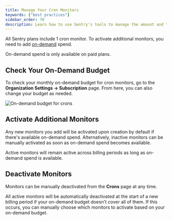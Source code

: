 ```yaml
---
title: Manage Your Cron Monitors
keywords: ["best practices"]
sidebar_order: 70
description: Learn how to use Sentry's tools to manage the amount and types of cron monitors you pay for.
---
```


All Sentry plans include 1 cron monitor. To activate additional monitors, you need to add [on-demand](/product/accounts/pricing/#on-demand-capacity) spend.

<Note>

On-demand spend is only available on paid plans.

</Note>

## Check Your On-Demand Budget

To check your monthly on-demand budget for cron monitors, go to the **Organization Settings -> Subscription** page. From here, you can also change your budget as needed.

![On-demand budget for crons](manage-crons-on-demand-budgets.png)

## Activate Additional Monitors

Any new monitors you add will be activated upon creation by default if there's available on-demand spend. Alternatively, inactive monitors can be manually activated as soon as on-demand spend becomes available.

Active monitors will remain active across billing periods as long as on-demand spend is available.

## Deactivate Monitors

Monitors can be manually deactivated from the **Crons** page at any time.

All active monitors will be automatically deactivated at the start of a new billing period if your on-demand budget doesn't cover all of them. If this occurs, you can manually choose which monitors to activate based on your on-demand budget.
